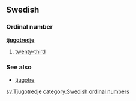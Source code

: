 ==Swedish==
===Ordinal number===
'''[[tjugo]][[tredje]]'''

#[[twenty-third]]

===See also===
*[[tjugotre]]

[[sv:Tjugotredje]]
[[category:Swedish ordinal numbers]]